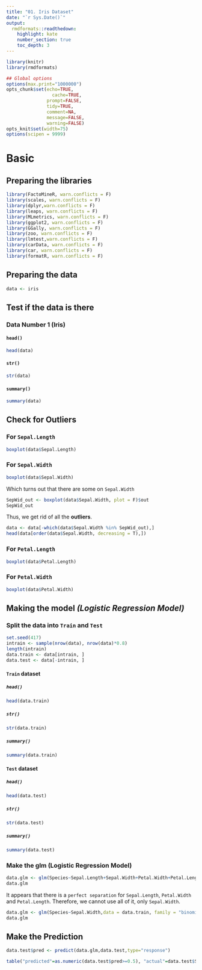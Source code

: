 ---
title: "01. Iris Dataset"
date: "`r Sys.Date()`"
output:
  rmdformats::readthedown:
    highlight: kate
    number_section: true
    toc_depth: 3
---


```{r knitr_init, echo=FALSE, cache=FALSE}
library(knitr)
library(rmdformats)

## Global options
options(max.print="1000000")
opts_chunk$set(echo=TRUE,
	             cache=TRUE,
               prompt=FALSE,
               tidy=TRUE,
               comment=NA,
               message=FALSE,
               warning=FALSE)
opts_knit$set(width=75)
options(scipen = 9999)
```

# Basic

## Preparing the libraries

```{r}
library(FactoMineR, warn.conflicts = F)
library(scales, warn.conflicts = F)
library(dplyr,warn.conflicts = F)
library(leaps, warn.conflicts = F)
library(MLmetrics, warn.conflicts = F)
library(ggplot2, warn.conflicts = F)
library(GGally, warn.conflicts = F)
library(zoo, warn.conflicts = F)
library(lmtest,warn.conflicts = F)
library(carData, warn.conflicts = F)
library(car, warn.conflicts = F)
library(formatR, warn.conflicts = F)
```

## Preparing the data

```{r}
data <- iris
```

## Test if the data is there

### Data Number 1 (Iris) {.tabset}

#### `head()`

```{r}
head(data)
```

#### `str()`

```{r}
str(data)
```

#### `summary()`

```{r}
summary(data)
```

## Check for Outliers {.tabset}

### For `Sepal.Length`

```{r}
boxplot(data$Sepal.Length)
```

### For `Sepal.Width`

```{r}
boxplot(data$Sepal.Width)
```

Which turns out that there are some on `Sepal.Width`

```{r}
SepWid_out <- boxplot(data$Sepal.Width, plot = F)$out
SepWid_out
```

Thus, we get rid of all the **outliers**.

```{r}
data <- data[-which(data$Sepal.Width %in% SepWid_out),]
head(data[order(data$Sepal.Width, decreasing = T),])
```

### For `Petal.Length`

```{r}
boxplot(data$Petal.Length)
```

### For `Petal.Width`

```{r}
boxplot(data$Petal.Width)
```

## Making the model *(Logistic Regression Model)*

### Split the data into `Train` and `Test`

```{r}
set.seed(417)
intrain <- sample(nrow(data), nrow(data)*0.8)
length(intrain)
data.train <- data[intrain, ]
data.test <- data[-intrain, ]
```

#### `Train` dataset {.tabset}

##### `head()`

```{r}
head(data.train)
```

##### `str()`

```{r}
str(data.train)
```

##### `summary()`

```{r}
summary(data.train)
```


#### `Test` dataset {.tabset}

##### `head()`

```{r}
head(data.test)
```

##### `str()`

```{r}
str(data.test)
```

##### `summary()`

```{r}
summary(data.test)
```

### Make the glm (Logistic Regression Model)

```{r}
data.glm <- glm(Species~Sepal.Length+Sepal.Width+Petal.Width+Petal.Length,data = data.train, family = "binomial")
data.glm
```

It appears that there is a `perfect separation` for `Sepal.Length`, `Petal.Width` and `Petal.Length`. Therefore, we cannot use all of it, only `Sepal.Width`.

```{r}
data.glm <- glm(Species~Sepal.Width,data = data.train, family = "binomial")
data.glm
```

## Make the Prediction

```{r}
data.test$pred <- predict(data.glm,data.test,type="response")
```

```{r}
table("predicted"=as.numeric(data.test$pred>=0.5), "actual"=data.test$Species)
```
 
 